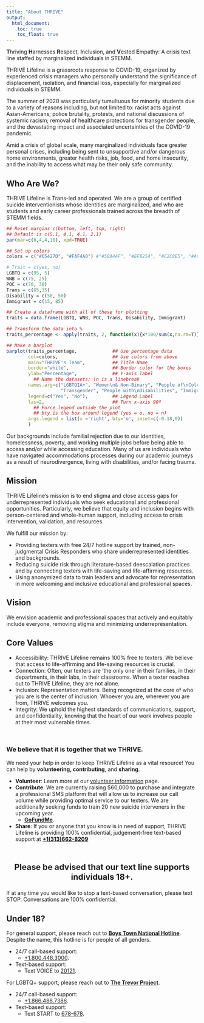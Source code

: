 ```yaml
---
title: "About THRIVE"
output:
  html_document:
    toc: true
    toc_float: true
---
```


**T**hriving **H**arnesses **R**espect, **I**nclusion, and **V**ested
**E**mpathy: A crisis text line staffed by marginalized individuals in STEMM.

THRIVE Lifeline is a grassroots response to COVID-19, organized by experienced
crisis managers who personally understand the significance of displacement,
isolation, and financial loss, especially for marginalized individuals in STEMM.

The summer of 2020 was particularly tumultuous for minority students due to
a variety of reasons including, but not limited to: racist acts against
Asian-Americans; police brutality, protests, and national discussions of
systemic racism; removal of healthcare protections for transgender people,
and the devastating impact and associated uncertainties of the COVID-19 pandemic.

Amid a crisis of global scale, many marginalized individuals face greater
personal crises, including being sent to unsupportive and/or dangerous home
environments, greater health risks, job, food, and home insecurity, and the
inability to access what may be their only safe community.

## Who Are We?
THRIVE Lifeline is Trans-led and operated. We are a group of certified suicide
interventionists whose identities are marginalized, and who are students and
early career professionals trained across the breadth of STEMM fields.

```r
## Reset margins c(bottom, left, top, right)
## Default is c(5.1, 4.1, 4.1, 2.1)
par(mar=c(6,4,4,10), xpd=TRUE)

## Set up colors
colors = c("#65427D", "#FAF4A0") #"#58A4AF", "#EF8254", "#C2C8E5", "#AC8FC0")

# Trait = c(yes, no)
LGBTQ = c(95, 5)
WNB = c(75, 25)
POC = c(70, 30)
Trans = c(65,35)
Disability = c(50, 50)
Immigrant = c(15, 85)

## Create a dataframe with all of these for plotting
traits = data.frame(LGBTQ, WNB, POC, Trans, Disability, Immigrant)

## Transform the data into %
traits_percentage <- apply(traits, 2, function(x){x*100/sum(x,na.rm=T)})

## Make a barplot
barplot(traits_percentage,             ## Use percentage data
        col=colors,                    ## Use colors from above
        main="THRIVE's Team",          ## Title Name
        border="white",                ## Border color for the boxes
        ylab="Percentage",             ## Y-axis label
          ## Name the datasets; \n is a linebreak
        names.arg=c("LGBTQIA+", "Women\n& Non-Binary", "People of\nColor", 
                    "Transgender", "People with\nDisabilities", "Immigrants"), 
        legend=c("Yes", "No"),         ## Legend Label
        las=2,                         ## Turn x-axis 90º
          ## Force legend outside the plot
          ## bty is the box around legend (yes = o, no = n)
        args.legend = list(x ='right', bty='o', inset=c(-0.18,0))
        )
```

Our backgrounds include familial rejection due to our identities, homelessness,
poverty, and working multiple jobs before being able to access and/or while
accessing education. Many of us are individuals who have navigated accommodations
processes during our academic journeys as a result of neurodivergence,
living with disabilities, and/or facing trauma.

## Mission
THRIVE Lifeline’s mission is to end stigma and close access gaps for
underrepresented individuals who seek educational and professional opportunities.
Particularly, we believe that equity and inclusion begins with person-centered
and whole-human support, including access to crisis intervention, validation,
and resources.

We fulfill our mission by:

* Providing texters with free 24/7 hotline support by trained, non-judgmental
Crisis Responders who share underrepresented identities and backgrounds.
* Reducing suicide risk through literature-based deescalation practices and by
connecting texters with life-saving and life-affirming resources.
* Using anonymized data to train leaders and advocate for representation in
more welcoming and inclusive educational and professional spaces.

## Vision
We envision academic and professional spaces that actively and equitably
include everyone, removing stigma and minimizing underrepresentation.

## Core Values

* Accessibility: THRIVE Lifeline remains 100% free to texters.
We believe that access to life-affirming and life-saving resources is crucial.
* Connection: Often, our texters are ‘the only one’ in their families, in their
departments, in their labs, in their classrooms.
When a texter reaches out to THRIVE Lifeline, they are not alone.
* Inclusion: Representation matters.
Being recognized at the core of who you are is the center of inclusion.
Whoever you are, wherever you are from, THRIVE welcomes you.
* Integrity: We uphold the highest standards of communications, support, and
confidentiality, knowing that the heart of our work involves people at their
most vulnerable times.

<br/>

### We believe that it is together that we THRIVE.

We need your help in order to keep THRIVE Lifeline as a vital resource!
You can help by **volunteering, contributing**, and **sharing**.

- **Volunteer**: Learn more at our [volunteer information](volunteer.html) page.
<br/>
- **Contribute**: We are currently raising $60,000 to purchase and integrate a
professional SMS platform that will allow us to increase our call volume while
providing optimal service to our texters.
We are additionally seeking funds to train 20 new suicide interveners in the
upcoming year.
   - [**GoFundMe**](http://tinyurl.com/thrive-support).
<br/>
- **Share**: If you or anyone that you know is in need of support, THRIVE
Lifeline is providing 100% confidential, judgement-free text-based support at
<a href="tel:+13136628209">**+1(313)662-8209**</a>

<br/>

<center>
<p style="font-size:16pt; font-weight: bolder">Please be advised that our text 
line supports individuals 18+.</p>
</center>

If at any time you would like to stop a text-based conversation, please text STOP.
Conversations are 100% confidential.

## Under 18?

For general support, please reach out to
[**Boys Town National Hotline**](https://www.boystown.org/hotline/Pages/default.aspx).
Despite the name, this hotline is for people of all genders.

* 24/7 call-based support:
   + <a href="tel:+18004483000">+1.800.448.3000</a>.
* Text-based support:
   + Text VOICE to <a href="sms:20121&body=VOICE">20121</a>.

For LGBTQ+ support, please reach out to
[**The Trevor Project**](https://www.thetrevorproject.org/).

* 24/7 call-based support:
   + <a href="tel:+18664887386">+1.866.488.7386</a>.

* Text-based support:
   + Text START to <a href="sms:678678&body=START">678-678</a>.
